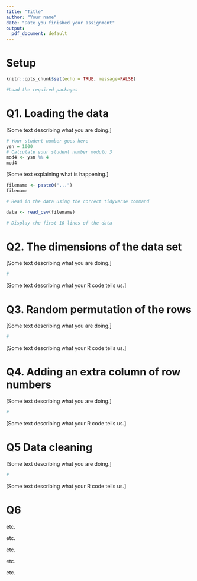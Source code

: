 ---
title: "Title"
author: "Your name"
date: "Date you finished your assignment"
output:
  pdf_document: default
---

# Setup

```{r setup, include=FALSE}
knitr::opts_chunk$set(echo = TRUE, message=FALSE)
```

```{r }
#Load the required packages
```

# Q1. Loading the data

[Some text describing what you are doing.]

```{r}
# Your student number goes here
ysn = 1000
# Calculate your student number modulo 3
mod4 <- ysn %% 4
mod4
```

[Some text explaining what is happening.]

```{r}
filename <- paste0("...")
filename

# Read in the data using the correct tidyverse command

data <- read_csv(filename)

# Display the first 10 lines of the data

```

# Q2. The dimensions of the data set

[Some text describing what you are doing.]

```{r}
#
```

[Some text describing what your R code tells us.]


# Q3. Random permutation of the rows


[Some text describing what you are doing.]
```{r}
#
```

[Some text describing what your R code tells us.]

# Q4. Adding an extra column of row numbers

[Some text describing what you are doing.]

```{r}
#
```

[Some text describing what your R code tells us.]

# Q5 Data cleaning

[Some text describing what you are doing.]

```{r}
#
```

[Some text describing what your R code tells us.]

# Q6

etc.

etc.

etc.

etc.

etc.